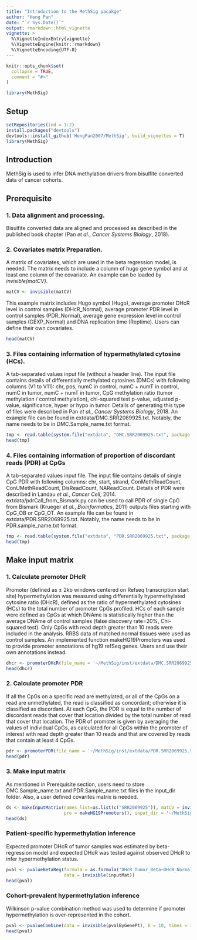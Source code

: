 ```yaml
---
title: "Introduction to the MethSig pacakge"
author: "Heng Pan"
date: "`r Sys.Date()`"
output: rmarkdown::html_vignette
vignette: >
  %\VignetteIndexEntry{vignette}
  %\VignetteEngine{knitr::rmarkdown}
  %\VignetteEncoding{UTF-8}
---
```


```r
knitr::opts_chunk$set(
  collapse = TRUE,
  comment = "#>"
)
```

```r
library(MethSig)
```

## Setup
```r
setRepositories(ind = 1:2)
install.packages("devtools")
devtools::install_github('HengPan2007/MethSig', build_vignettes = T)
library(MethSig)
```

## Introduction
MethSig is used to infer DNA methylation drivers from bisulfite converted data of cancer cohorts.

## Prerequisite

### 1. Data alignment and processing.
Bisulfite converted data are aligned and processed as described in the published book chapter (Pan *et al.*, *Cancer Systems Biology*, 2018).

### 2. Covariates matrix Preparation.
A matrix of covariates, which are used in the beta regression model, is needed. The matrix needs to include a column of hugo gene symbol and at least one column of the covariate. An example can be loaded by *invisible(matCV)*.

```r
matCV <- invisible(matCV)
```
This example matrix includes Hugo symbol (Hugo), average promoter DHcR level in control samples (DHcR_Normal), average promoter PDR level in control samples (PDR_Normal), average gene expression level in control samples (GEXP_Normal) and DNA replication time (Reptime). Users can define their own covariates.

```r
head(matCV)
```

### 3. Files containing information of hypermethylated cytosine (HCs).
A tab-separated values input file (without a header line). The input file contains details of differentially methylated cytosines (DMCs) with following columns (V1 to V11): chr, pos, numC in control, numC + numT in control, numC in tumor, numC + numT in tumor, CpG methylation ratio (tumor methylation / control methylation), chi-squared test p-value, adjusted p-value, significance, hyper or hypo in tumor. Details of generating this type of files were described in Pan *et al.*, *Cancer Systems Biology*, 2018. An example file can be found in extdata/DMC.SRR2069925.txt. Notably, the name needs to be in DMC.Sample_name.txt format.

```r
tmp <- read.table(system.file("extdata", "DMC.SRR2069925.txt", package = "MethSig"), sep='\t')
head(tmp)
```

### 4. Files containing information of proportion of discordant reads (PDR) at CpGs 
A tab-separated values input file. The input file contains details of single CpG PDR with following columns: chr, start, strand, ConMethReadCount, ConUMethReadCount, DisReadCount, NAReadCount. Details of PDR were described in Landau *et al.*, *Cancer Cell*, 2014. extdata/pdrCall_from_Bismark.py can be used to call PDR of single CpG from Bismark (Krueger *et al.*, *Bioinformatics*, 2011) outputs files starting with CpG_OB or CpG_OT. An example file can be found in extdata/PDR.SRR2069925.txt. Notably, the name needs to be in PDR.sample_name.txt format.

```r
tmp <- read.table(system.file("extdata", "PDR.SRR2069925.txt", package = "MethSig"), sep='\t')
head(tmp)
```

## Make input matrix

### 1. Calculate promoter DHcR
Promoter (defined as ± 2kb windows centered on Refseq transcription start site) hypermethylation was measured using differentially hypermethylated cytosine ratio (DHcR), defined as the ratio of hypermethylated cytosines (HCs) to the total number of promoter CpGs profiled. HCs of each sample were defined as CpGs at which DNAme is statistically higher than the average DNAme of control samples (false discovery rate=20%, Chi-squared test). Only CpGs with read depth greater than 10 reads were included in the analysis. RRBS data of matched normal tissues were used as control samples. An implemented function makeHG19Promoters was used to provide promoter annotations of hg19 refSeq genes. Users and use their own annotations instead.

```r
dhcr <- promoterDHcR(file_name = '~/MethSig/inst/extdata/DMC.SRR2069925.txt', pro = makeHG19Promoters())
head(dhcr)
```

### 2. Calculate promoter PDR
If all the CpGs on a specific read are methylated, or all of the CpGs on a read are unmethylated, the read is classified as concordant; otherwise it is classified as discordant. At each CpG, the PDR is equal to the number of discordant reads that cover that location divided by the total number of read that cover that location. The PDR of promoter is given by averaging the values of individual CpGs, as calculated for all CpGs within the promoter of interest with read depth greater than 10 reads and that are covered by reads that contain at least 4 CpGs.

```r
pdr <- promoterPDR(file_name = '~/MethSig/inst/extdata/PDR.SRR2069925.txt', pro = makeHG19Promoters())
head(pdr)
```

### 3. Make input matrix
As mentioned in Prerequisite section, users need to store DMC.Sample_name.txt and PDR.Sample_name.txt files in the input_dir folder. Also, a user defined covarites matrix is needed.
```r
ds <- makeInputMatrix(names_list=as.list(c("SRR2069925")), matCV = invisible(matCV), 
                      pro = makeHG19Promoters(), input_dir = '~/MethSig/inst/extdata/')
head(ds)
```

### Patient-specific hypermethylation inference
Expected promoter DHcR of tumor samples was estimated by beta-regression model and expected DHcR was tested against observed DHcR to infer hypermethylation status.
```r
pval <- pvalueBetaReg(formula = as.formula('DHcR_Tumor_Beta~DHcR_Normal+PDR_Normal+GEXP_Normal+Reptime+PDR_Tumor+Depth_Tumor+CpGs_Tumor'),
                      data = invisible(inputMat))
head(pval)
```

### Cohort-prevalent hypermethylation inference
Wilkinson p-value combination method was used to determine if promoter hypermethylation is over-represented in the cohort.
```r
pval <- pvalueCombine(data = invisible(pvalByGenePt), K = 10, times = 100, r = 2)
head(pval)
```
